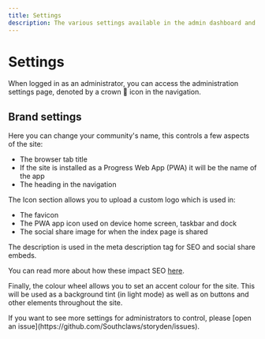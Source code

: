 ```yaml
---
title: Settings
description: The various settings available in the admin dashboard and how to use them to run the best site you can!
---
```



# Settings

When logged in as an administrator, you can access the administration settings page, denoted by a crown 👑 icon in the navigation.

## Brand settings

Here you can change your community's name, this controls a few aspects of the site:

- The browser tab title
- If the site is installed as a Progress Web App (PWA) it will be the name of the app
- The heading in the navigation

The Icon section allows you to upload a custom logo which is used in:

- The favicon
- The PWA app icon used on device home screen, taskbar and dock
- The social share image for when the index page is shared

The description is used in the meta description tag for SEO and social share embeds.

You can read more about how these impact SEO [here](https://ahrefs.com/blog/meta-description/).

Finally, the colour wheel allows you to set an accent colour for the site. This will be used as a background tint (in light mode) as well as on buttons and other elements throughout the site.

<Callout type="info">
  If you want to see more settings for administrators to control, please [open
  an issue](https://github.com/Southclaws/storyden/issues).
</Callout>
